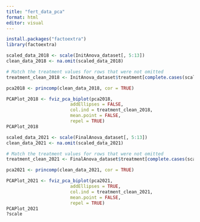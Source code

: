 ```yaml
---
title: "fert_data_pca"
format: html
editor: visual
---
```


```r
install.packages("factoextra")
library(factoextra)
```

```r
scaled_data_2018 <- scale(InitAnova_dataset[, 5:13])
clean_data_2018 <- na.omit(scaled_data_2018)

# Match the treatment values for rows that were not omitted
treatment_clean_2018 <- InitAnova_dataset$treatment[complete.cases(scaled_data_2018)]

pca2018 <- princomp(clean_data_2018, cor = TRUE)

PCAPlot_2018 <- fviz_pca_biplot(pca2018,
                        addEllipses = FALSE,
                        col.ind = treatment_clean_2018,
                        mean.point = FALSE,
                        repel = TRUE)
PCAPlot_2018

scaled_data_2021 <- scale(FinalAnova_dataset[, 5:13])
clean_data_2021 <- na.omit(scaled_data_2021)

# Match the treatment values for rows that were not omitted
treatment_clean_2021 <- FinalAnova_dataset$treatment[complete.cases(scaled_data_2021)]

pca2021 <- princomp(clean_data_2021, cor = TRUE)

PCAPlot_2021 <- fviz_pca_biplot(pca2021,
                        addEllipses = TRUE,
                        col.ind = treatment_clean_2021,
                        mean.point = FALSE,
                        repel = TRUE)
PCAPlot_2021
?scale
```
